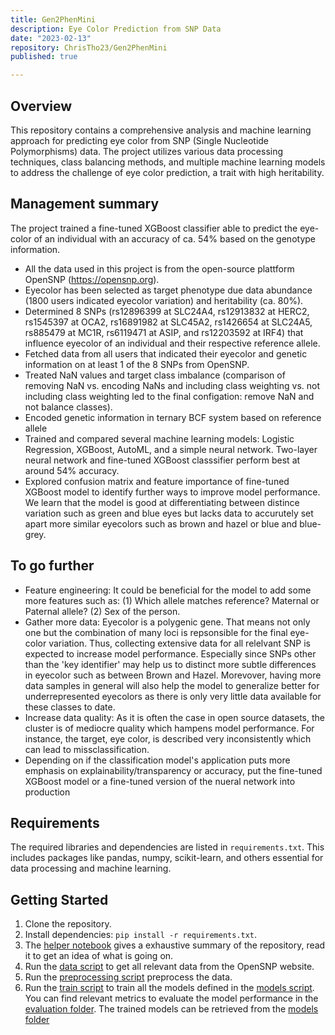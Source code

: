 ```yaml
---
title: Gen2PhenMini
description: Eye Color Prediction from SNP Data
date: "2023-02-13"
repository: ChrisTho23/Gen2PhenMini
published: true

---
```


## Overview
This repository contains a comprehensive analysis and machine learning approach for predicting eye color from SNP (Single Nucleotide Polymorphisms) data. The project utilizes various data processing techniques, class balancing methods, and multiple machine learning models to address the challenge of eye color prediction, a trait with high heritability.

## Management summary
The project trained a fine-tuned XGBoost classifier able to predict the eye-color of an individual with an accuracy of ca. 54% based on the genotype information. 
- All the data used in this project is from the open-source plattform OpenSNP (https://opensnp.org).
- Eyecolor has been selected as target phenotype due data abundance (1800 users indicated eyecolor variation) and heritability (ca. 80%).
- Determined 8 SNPs (rs12896399 at SLC24A4, rs12913832 at HERC2, rs1545397 at OCA2, rs16891982 at SLC45A2, rs1426654 at SLC24A5, rs885479 at MC1R, rs6119471 at ASIP, and rs12203592 at IRF4) that influence eyecolor of an individual and their respective reference allele.
- Fetched data from all users that indicated their eyecolor and genetic information on at least 1 of the 8 SNPs from OpenSNP.
- Treated NaN values and target class imbalance (comparison of removing NaN vs. encoding NaNs and including class weighting vs. not including class weighting led to the final configation: remove NaN and not balance classes).
- Encoded genetic information in ternary BCF system based on reference allele
- Trained and compared several machine learning models: Logistic Regression, XGBoost, AutoML, and a simple neural network. Two-layer neural network and fine-tuned XGBoost classsifier perform best at around 54% accuracy.
- Explored confusion matrix and feature importance of fine-tuned XGBoost model to identify further ways to improve model performance. We learn that the model is good at differentiating between distince variation such as green and blue eyes but lacks data to accurutely set apart more similar eyecolors such as brown and hazel or blue and blue-grey.

## To go further
- Feature engineering: It could be beneficial for the model to add some more features such as: (1) Which allele matches reference? Maternal or Paternal allele? (2) Sex of the person.
- Gather more data: Eyecolor is a polygenic gene. That means not only one but the combination of many loci is repsonsible for the final eye-color variation. Thus, collecting extensive data for all relelvant SNP is expected to increase model performance. Especially since SNPs other than the 'key identifier' may help us to distinct more subtle differences in eyecolor such as between Brown and Hazel. Morevover, having more data samples in general will also help the model to generalize better for underrepresented eyecolors as there is only very little data available for these classes to date.
- Increase data quality: As it is often the case in open source datasets, the cluster is of mediocre quality which hampens model performance. For instance, the target, eye color, is described very inconsistently which can lead to missclassification.
- Depending on if the classification model's application puts more emphasis on explainability/transparency or accuracy, put the fine-tuned XGBoost model or a fine-tuned version of the nueral network into production

## Requirements
The required libraries and dependencies are listed in `requirements.txt`. This includes packages like pandas, numpy, scikit-learn, and others essential for data processing and machine learning.

## Getting Started
1. Clone the repository.
2. Install dependencies: `pip install -r requirements.txt`.
3. The [helper notebook](https://github.com/ChrisTho23/Gen2PhenMini/blob/main/src/helper.ipynb) gives a exhaustive summary of the repository, read it to get an idea of what is going on.
4. Run the [data script](https://github.com/ChrisTho23/Gen2PhenMini/blob/main/src/data.py) to get all relevant data from the OpenSNP website.
5. Run the [preprocessing script](https://github.com/ChrisTho23/Gen2PhenMini/blob/main/src/preprocessing.py) preprocess the data.
6. Run the [train script](https://github.com/ChrisTho23/Gen2PhenMini/blob/main/src/train.py) to train all the models defined in the [models script](https://github.com/ChrisTho23/Gen2PhenMini/blob/main/src/models.py). You can find relevant metrics to evaluate the model performance in the [evaluation folder](https://github.com/ChrisTho23/Gen2PhenMini/blob/main/evaluation). The trained models can be retrieved from the [models folder](https://github.com/ChrisTho23/Gen2PhenMini/blob/main/models)